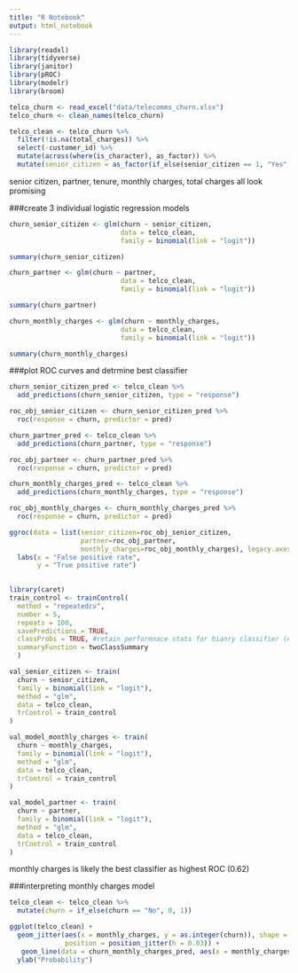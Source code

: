```yaml
---
title: "R Notebook"
output: html_notebook
---
```

```r
library(readxl)
library(tidyverse)
library(janitor)
library(pROC)
library(modelr)
library(broom)
```
```r
telco_churn <- read_excel("data/telecomms_churn.xlsx")
telco_churn <- clean_names(telco_churn)
```
```r
telco_clean <- telco_churn %>%
  filter(!is.na(total_charges)) %>% 
  select(-customer_id) %>% 
  mutate(across(where(is_character), as_factor)) %>%
  mutate(senior_citizen = as_factor(if_else(senior_citizen == 1, "Yes", "No")))
```
senior citizen, partner, tenure, monthly charges, total charges all look promising

###create 3 individual logistic regression models 
```r
churn_senior_citizen <- glm(churn ~ senior_citizen,
                            data = telco_clean,
                            family = binomial(link = "logit"))

summary(churn_senior_citizen)
```
```r
churn_partner <- glm(churn ~ partner,
                            data = telco_clean,
                            family = binomial(link = "logit"))

summary(churn_partner)
```
```r
churn_monthly_charges <- glm(churn ~ monthly_charges,
                            data = telco_clean,
                            family = binomial(link = "logit"))

summary(churn_monthly_charges)
```

###plot ROC curves and detrmine best classifier
```r
churn_senior_citizen_pred <- telco_clean %>% 
  add_predictions(churn_senior_citizen, type = "response")

roc_obj_senior_citizen <- churn_senior_citizen_pred %>% 
  roc(response = churn, predictor = pred)
```
```r
churn_partner_pred <- telco_clean %>% 
  add_predictions(churn_partner, type = "response")

roc_obj_partner <- churn_partner_pred %>% 
  roc(response = churn, predictor = pred)
```
```r
churn_monthly_charges_pred <- telco_clean %>% 
  add_predictions(churn_monthly_charges, type = "response")

roc_obj_monthly_charges <- churn_monthly_charges_pred %>% 
  roc(response = churn, predictor = pred)
```

```r
ggroc(data = list(senior_citizen=roc_obj_senior_citizen,
                  partner=roc_obj_partner,
                  monthly_charges=roc_obj_monthly_charges), legacy.axes = TRUE)+
  labs(x = "False positive rate",
       y = "True positive rate")
  
```
```r
library(caret)
train_control <- trainControl(
  method = "repeatedcv",
  number = 5,
  repeats = 100,
  savePredictions = TRUE,
  classProbs = TRUE, #retain performnace stats for bianry classifier (AUC etc)
  summaryFunction = twoClassSummary
  )

val_senior_citizen <- train(
  churn ~ senior_citizen,
  family = binomial(link = "logit"),
  method = "glm",
  data = telco_clean,
  trControl = train_control
)

val_model_monthly_charges <- train(
  churn ~ monthly_charges,
  family = binomial(link = "logit"),
  method = "glm",
  data = telco_clean,
  trControl = train_control
)

val_model_partner <- train(
  churn ~ partner,
  family = binomial(link = "logit"),
  method = "glm",
  data = telco_clean,
  trControl = train_control
)
```
monthly charges is likely the best classifier as highest ROC (0.62)

###interpreting monthly charges model
```r
telco_clean <- telco_clean %>% 
  mutate(churn = if_else(churn == "No", 0, 1))

ggplot(telco_clean) +
  geom_jitter(aes(x = monthly_charges, y = as.integer(churn)), shape = 1, 
              position = position_jitter(h = 0.03)) + 
   geom_line(data = churn_monthly_charges_pred, aes(x = monthly_charges , y = pred), col = 'red') + 
  ylab("Probability")
```



